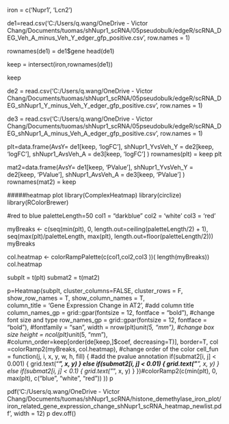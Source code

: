 iron = c('Nupr1', 'Lcn2') 

de1=read.csv('C:/Users/q.wang/OneDrive - Victor Chang/Documents/tuomas/shNupr1_scRNA/05pseudobulk/edgeR/scRNA_DEG_Veh_A_minus_Veh_Y_edger_gfp_positive.csv', row.names = 1)

rownames(de1) = de1$gene
head(de1)


keep = intersect(iron,rownames(de1))

keep

de2 = read.csv('C:/Users/q.wang/OneDrive - Victor Chang/Documents/tuomas/shNupr1_scRNA/05pseudobulk/edgeR/scRNA_DEG_shNupr1_Y_minus_Veh_Y_edger_gfp_positive.csv', row.names = 1)

de3 = read.csv('C:/Users/q.wang/OneDrive - Victor Chang/Documents/tuomas/shNupr1_scRNA/05pseudobulk/edgeR/scRNA_DEG_shNupr1_A_minus_Veh_A_edger_gfp_positive.csv', row.names = 1)

plt=data.frame(AvsY= de1[keep, 'logFC'],
               shNupr1_YvsVeh_Y = de2[keep, 'logFC'], 
                shNupr1_AvsVeh_A = de3[keep, 'logFC']
               )
rownames(plt) = keep
plt

mat2=data.frame(AvsY= de1[keep, 'PValue'],
             shNupr1_YvsVeh_Y = de2[keep, 'PValue'], 
                shNupr1_AvsVeh_A = de3[keep, 'PValue']
               )
rownames(mat2) = keep

#####heatmap plot
library(ComplexHeatmap)
library(circlize)
library(RColorBrewer)

#red to blue 
paletteLength=50
col1 = "darkblue"
    col2 = 'white'
    col3 = 'red'
    
    
myBreaks <- c(seq(min(plt), 0, length.out=ceiling(paletteLength/2) + 1), 
              seq(max(plt)/paletteLength, max(plt), length.out=floor(paletteLength/2)))
myBreaks

col.heatmap <- colorRampPalette(c(col1,col2,col3 ))( length(myBreaks))
col.heatmap

subplt = t(plt)
submat2 = t(mat2)

p=Heatmap(subplt, cluster_columns=FALSE, cluster_rows = F, show_row_names = T, show_column_names = T,  
         column_title = 'Gene Expression Change in AT2', #add column title
         column_names_gp = grid::gpar(fontsize = 12,  fontface = "bold"), #change font size and type
  row_names_gp = grid::gpar(fontsize = 12, fontface = "bold"), #fontfamily = "san", 
        width = nrow(plt)*unit(5, "mm"),  #change box size
    height = ncol(plt)*unit(5, "mm"),
    #column_order=keep[order(de[keep,]$coef, decreasing=T)], 
    border=T, 
        col =colorRamp2(myBreaks, col.heatmap), #change order of the color
    cell_fun = function(j, i, x, y, w, h, fill) { #add the pvalue annotation
    if(submat2[i, j] < 0.001) {
        grid.text("***", x, y)
    } else if(submat2[i, j] < 0.01) {
        grid.text("**", x, y)
    } else if(submat2[i, j] < 0.1) {
        grid.text("*", x, y)
    } })#colorRamp2(c(min(plt), 0, max(plt), c("blue", "white", "red")) ))
p

pdf('C:/Users/q.wang/OneDrive - Victor Chang/Documents/tuomas/shNupr1_scRNA/histone_demethylase_iron_plot/iron_related_gene_expression_change_shNupr1_scRNA_heatmap_newlist.pdf', width = 12)
p
dev.off()
